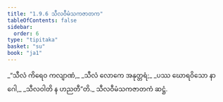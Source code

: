```yaml
---
title: "1.9.6 သီလဝီမံသကဇာတက"
tableOfContents: false
sidebar:
  order: 6
type: "tipitaka"
basket: "su"
book: "ja1"
---
```



<DynamicBreadcrumb />

<Division number="86" book="ja1" e="ch" v="22" p="20">

<Paragraph number="190" type="verses" book="ja1">
_“သီလံ ကိရေဝ ကလျာဏံ,_  
_သီလံ လောကေ အနုတ္တရံ;_  
_ပဿ ဃောရဝိသော နာဂေါ,_  
_သီလဝါတိ န ဟညတီ”တိ._  


</Paragraph>
</Division>

<Paragraph number="191" type="center" book="ja1">
သီလဝီမံသကဇာတကံ ဆဋ္ဌံ.
</Paragraph>